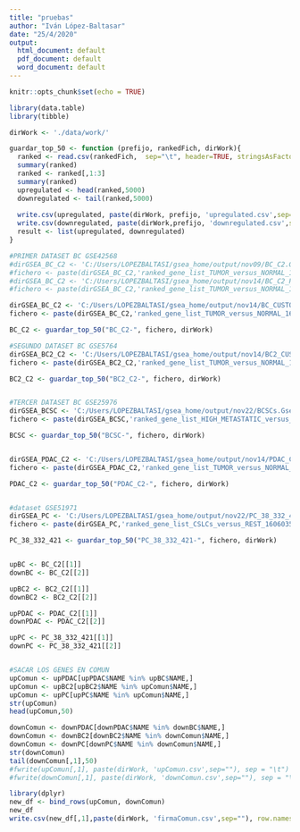 ```yaml
---
title: "pruebas"
author: "Iván López-Baltasar"
date: "25/4/2020"
output:
  html_document: default
  pdf_document: default
  word_document: default
---
```


```r
knitr::opts_chunk$set(echo = TRUE)

```


```r
library(data.table)
library(tibble)

dirWork <- './data/work/'

guardar_top_50 <- function (prefijo, rankedFich, dirWork){
  ranked <- read.csv(rankedFich,  sep="\t", header=TRUE, stringsAsFactors = FALSE)
  summary(ranked)
  ranked <- ranked[,1:3]
  summary(ranked)
  upregulated <- head(ranked,5000)
  downregulated <- tail(ranked,5000)
  
  write.csv(upregulated, paste(dirWork, prefijo, 'upregulated.csv',sep=""), row.names = F, quote = F)
  write.csv(downregulated, paste(dirWork,prefijo, 'downregulated.csv',sep=""), row.names = F, quote = F)
  result <- list(upregulated, downregulated)
}

#PRIMER DATASET BC GSE42568
#dirGSEA_BC_C2 <- 'C:/Users/LOPEZBALTASI/gsea_home/output/nov09/BC_C2.Gsea.1604947684308/'
#fichero <- paste(dirGSEA_BC_C2,'ranked_gene_list_TUMOR_versus_NORMAL_1604947684308.tsv', sep="")
#dirGSEA_BC_C2 <- 'C:/Users/LOPEZBALTASI/gsea_home/output/nov14/BC_C2_PLUS.Gsea.1605436914493/'
#fichero <- paste(dirGSEA_BC_C2,'ranked_gene_list_TUMOR_versus_NORMAL_1605436914493.tsv', sep="")

dirGSEA_BC_C2 <- 'C:/Users/LOPEZBALTASI/gsea_home/output/nov14/BC_CUSTOM_GL.Gsea.1605443476991/'
fichero <- paste(dirGSEA_BC_C2,'ranked_gene_list_TUMOR_versus_NORMAL_1605443476991.tsv', sep="")

BC_C2 <- guardar_top_50("BC_C2-", fichero, dirWork)

#SEGUNDO DATASET BC GSE5764
dirGSEA_BC2_C2 <- 'C:/Users/LOPEZBALTASI/gsea_home/output/nov14/BC2_CUSTOM_GL.Gsea.1605443999569/'
fichero <- paste(dirGSEA_BC2_C2,'ranked_gene_list_TUMOR_versus_NORMAL_1605443999569.tsv', sep="")

BC2_C2 <- guardar_top_50("BC2_C2-", fichero, dirWork)


#TERCER DATASET BC GSE25976
dirGSEA_BCSC <- 'C:/Users/LOPEZBALTASI/gsea_home/output/nov22/BCSCs.Gsea.1606036652985/'
fichero <- paste(dirGSEA_BCSC,'ranked_gene_list_HIGH_METASTATIC_versus_MDA-MB-231_1606036652985.tsv', sep="")

BCSC <- guardar_top_50("BCSC-", fichero, dirWork)


dirGSEA_PDAC_C2 <- 'C:/Users/LOPEZBALTASI/gsea_home/output/nov14/PDAC_CUSTOM_GL.Gsea.1605443743169/'
fichero <- paste(dirGSEA_PDAC_C2,'ranked_gene_list_TUMOR_versus_NORMAL_1605443743169.tsv', sep="")

PDAC_C2 <- guardar_top_50("PDAC_C2-", fichero, dirWork)


#dataset GSE51971
dirGSEA_PC <- 'C:/Users/LOPEZBALTASI/gsea_home/output/nov22/PC_38_332_421.Gsea.1606035391916/'
fichero <- paste(dirGSEA_PC,'ranked_gene_list_CSLCs_versus_REST_1606035391916.tsv', sep="")

PC_38_332_421 <- guardar_top_50("PC_38_332_421-", fichero, dirWork)



```

```r
upBC <- BC_C2[[1]]
downBC <- BC_C2[[2]]

upBC2 <- BC2_C2[[1]]
downBC2 <- BC2_C2[[2]]

upPDAC <- PDAC_C2[[1]]
downPDAC <- PDAC_C2[[2]]

upPC <- PC_38_332_421[[1]]
downPC <- PC_38_332_421[[2]]


#SACAR LOS GENES EN COMUN
upComun <- upPDAC[upPDAC$NAME %in% upBC$NAME,]
upComun <- upBC2[upBC2$NAME %in% upComun$NAME,]
upComun <- upPC[upPC$NAME %in% upComun$NAME,]
str(upComun)
head(upComun,50)

downComun <- downPDAC[downPDAC$NAME %in% downBC$NAME,]
downComun <- downBC2[downBC2$NAME %in% downComun$NAME,]
downComun <- downPC[downPC$NAME %in% downComun$NAME,]
str(downComun)
tail(downComun[,1],50)
#fwrite(upComun[,1], paste(dirWork, 'upComun.csv',sep=""), sep = "\t")
#fwrite(downComun[,1], paste(dirWork, 'downComun.csv',sep=""), sep = "\t")
```

```r

library(dplyr)
new_df <- bind_rows(upComun, downComun)
new_df
write.csv(new_df[,1],paste(dirWork, 'firmaComun.csv',sep=""), row.names = F,quote = FALSE)

```